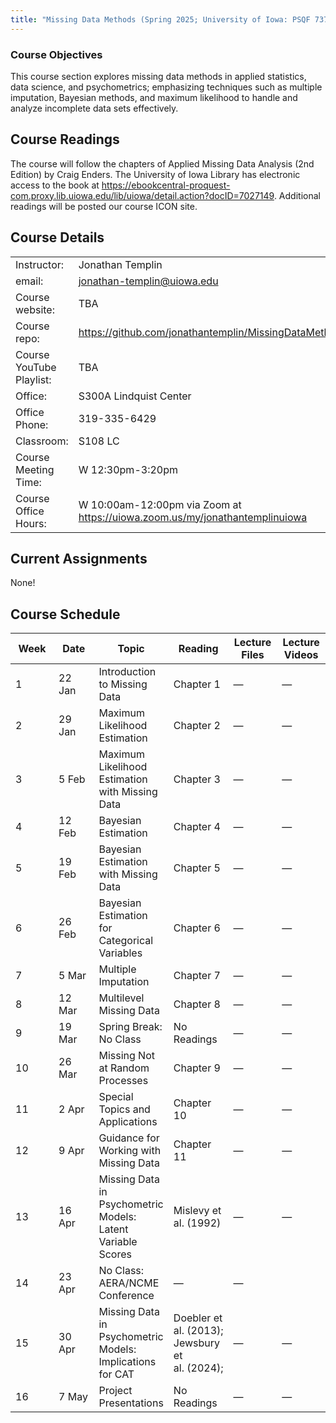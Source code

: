 ```yaml
---
title: "Missing Data Methods (Spring 2025; University of Iowa: PSQF 7375)"
---
```


### Course Objectives

This course section explores missing data methods in applied statistics, data science, and psychometrics; emphasizing techniques such as multiple imputation, Bayesian methods, and maximum likelihood to handle and analyze incomplete data sets effectively.

## Course Readings

The course will follow the chapters of Applied Missing Data Analysis (2nd Edition) by Craig Enders. The University of Iowa Library has electronic access to the book at <https://ebookcentral-proquest-com.proxy.lib.uiowa.edu/lib/uiowa/detail.action?docID=7027149>. Additional readings will be posted our course ICON site.

## Course Details

|  |  |
|----|----|
| Instructor: | Jonathan Templin |
| email: | [jonathan-templin\@uiowa.edu](mailto:jonathan-templin@uiowa.edu) |
| Course website: | TBA |
| Course repo: | <https://github.com/jonathantemplin/MissingDataMethods2025> |
| Course YouTube Playlist: | TBA |
| Office: | S300A Lindquist Center |
| Office Phone: | 319-335-6429 |
| Classroom: | S108 LC |
| Course Meeting Time: | W 12:30pm-3:20pm |
| Course Office Hours: | W 10:00am-12:00pm via Zoom at <https://uiowa.zoom.us/my/jonathantemplinuiowa> |

## Current Assignments

None!

## Course Schedule

| Week | Date | Topic | Reading | Lecture Files | Lecture Videos |
|----|----|----|----|----|----|
| 1 | 22 Jan | Introduction to Missing Data | Chapter 1 | --- | --- |
| 2 | 29 Jan | Maximum Likelihood Estimation | Chapter 2 | --- | --- |
| 3 | 5 Feb | Maximum Likelihood Estimation with Missing Data | Chapter 3 | --- | --- |
| 4 | 12 Feb | Bayesian Estimation | Chapter 4 | --- | --- |
| 5 | 19 Feb | Bayesian Estimation with Missing Data | Chapter 5 | --- | --- |
| 6 | 26 Feb | Bayesian Estimation for Categorical Variables | Chapter 6 | --- | --- |
| 7 | 5 Mar | Multiple Imputation | Chapter 7 | --- | --- |
| 8 | 12 Mar | Multilevel Missing Data | Chapter 8 | --- | --- |
| 9 | 19 Mar | Spring Break: No Class | No Readings | --- | --- |
| 10 | 26 Mar | Missing Not at Random Processes | Chapter 9 | --- | --- |
| 11 | 2 Apr | Special Topics and Applications | Chapter 10 | --- | --- |
| 12 | 9 Apr | Guidance for Working with Missing Data | Chapter 11 | --- | --- |
| 13 | 16 Apr | Missing Data in Psychometric Models: Latent Variable Scores | Mislevy et al. (1992) | --- | --- |
| 14 | 23 Apr | No Class: AERA/NCME Conference | --- | --- |  |
| 15 | 30 Apr | Missing Data in Psychometric Models: Implications for CAT | Doebler et al. (2013); Jewsbury et al. (2024); | --- | --- |
| 16 | 7 May | Project Presentations | No Readings | --- | --- |
